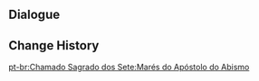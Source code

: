 {{Genius Invokation TCG Stage
|title        = Abyss Herald's Tides
|type         = Serious Showdown
|group        = Tavern Challenge
|character    = Night Pilot
|requirement  = 7
|introduction = "Meow." "In time, cat mothers would tell tales of that shadow to unruly kittens, and these tales would always begin with the sound of lapping tides..."<br>{{color|bp|Special Rule: Abyss Herald: Wicked Torrents starts with the Talent Card "Surging Undercurrent" equipped. After triggering "Watery Rebirth," they will gain a "Surging Shield."}}
|objective_1  = Achieve victory
|reward_1     = Lucky Coin*1000
|lineup       = Abyss Herald: Wicked Torrents;Abyss Herald: Wicked Torrents;Abyss Herald: Wicked Torrents
}}

==Dialogue==
{{Transclude|Genius Invokation TCG/Stage/Night Pilot|Abyss Herald's Tides}}

==Change History==
{{Change History|4.6}}

[[pt-br:Chamado Sagrado dos Sete:Marés do Apóstolo do Abismo]]